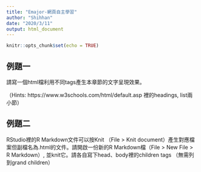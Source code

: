 ```yaml
---
title: "Emajor-網頁自主學習"
author: "Shihhan"
date: "2020/3/11"
output: html_document
---
```


```r
knitr::opts_chunk$set(echo = TRUE)
```

## 例題一

請寫一個html檔利用不同tags產生本章節的文字呈現效果。

（Hints: https://www.w3schools.com/html/default.asp 裡的headings, list兩小節）


## 例題二
RStudio裡的R Markdown文件可以按Knit （File > Knit document）產生對應檔案但副檔名為.html的文件。請開啟一份新的R Markdown檔（File > New File > R Markdown）, 並knit它。請各自寫下head、body裡的children tags （無需列到grand children）

